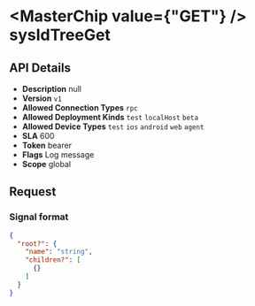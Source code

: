 
# <MasterChip value={"GET"} /> sysIdTreeGet

## API Details

- **Description** null
- **Version** `v1`
- **Allowed Connection Types** `rpc` 
- **Allowed Deployment Kinds** `test` `localHost` `beta` 
- **Allowed Device Types** `test` `ios` `android` `web` `agent` 
- **SLA** 600
- **Token** bearer
- **Flags** Log message
- **Scope** global


## Request

### Signal format

```json
{
  "root?": {
    "name": "string",
    "children?": [
      {}
    ]
  }
}
```

